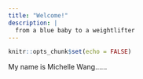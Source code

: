 ```yaml
---
title: "Welcome!"
description: |
  from a blue baby to a weightlifter
---
```


```r
knitr::opts_chunk$set(echo = FALSE)
```

My name is Michelle Wang......